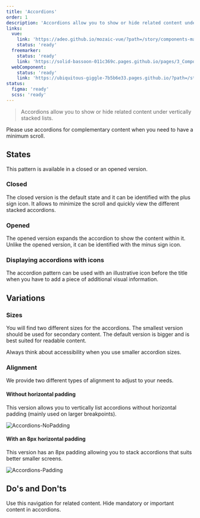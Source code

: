 ```yaml
---
title: 'Accordions'
order: 1
description: 'Accordions allow you to show or hide related content under vertically stacked lists'
links:
  vue:
    link: 'https://adeo.github.io/mozaic-vue/?path=/story/components-maccordion'
    status: 'ready'
  freemarker:
    status: 'ready'
    link: 'https://solid-bassoon-011c369c.pages.github.io/pages/3_Components/accordion/'
  webComponent:
    status: 'ready'
    link: 'https://ubiquitous-giggle-7b5b6e33.pages.github.io/?path=/story/components-accordion'
status:
  figma: 'ready'
  scss: 'ready'
---
```


> Accordions allow you to show or hide related content under vertically stacked lists.

  <Highlight type="tips" title="When to use">

Please use accordions for complementary content when you need to have a minimum scroll.

  </Highlight>

## States

This pattern is available in a closed or an opened version.

### Closed

The closed version is the default state and it can be identified with the plus sign icon. It allows to minimize the scroll and quickly view the different stacked accordions.

### Opened

The opened version expands the accordion to show the content within it. Unlike the opened version, it can be identified with the minus sign icon.

### Displaying accordions with icons

The accordion pattern can be used with an illustrative icon before the title when you have to add a piece of additional visual information.

<Story id="content-accordion--with-icon" />

## Variations

### Sizes

You will find two different sizes for the accordions. The smallest version should be used for secondary content. The default version is bigger and is best suited for readable content.

<Story id="content-accordion--sizes" height="400" />

<Highlight type="warning" title="Be aware">

Always think about accessibility when you use smaller accordion sizes.

</Highlight>

### Alignment

We provide two different types of alignment to adjust to your needs.

#### Without horizontal padding

This version allows you to vertically list accordions without horizontal padding (mainly used on larger breakpoints).

![Accordions-NoPadding](Accordions-NoPadding--Zoning.png)

#### With an 8px horizontal padding

This version has an 8px padding allowing you to stack accordions that suits better smaller screens.

![Accordions-Padding](Accordions-Padding--Zoning.png)

## Do's and Don'ts

<HintItem>Use this navigation for related content.</HintItem>
<HintItem dont>Hide mandatory or important content in accordions.</HintItem>
